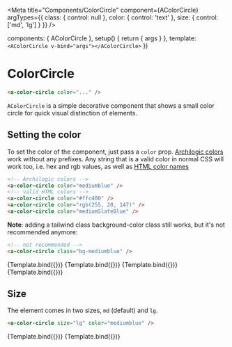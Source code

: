 
<Meta
  title="Components/ColorCircle"
  component={AColorCircle}
  argTypes={{
    class: {
      control: null
    },
    color: {
      control: 'text'
    },
    size: {
      control: ['md', 'lg']
    }
  }}
/>

  components: { AColorCircle },
  setup() {
    return { args }
  },
  template: `
  <AColorCircle v-bind="args"></AColorCircle>`
})

# ColorCircle

```html
<a-color-circle color="..." />
```

`AColorCircle` is a simple decorative component that shows a small color circle for quick visual distinction of elements.

<ArgsTable of={AColorCircle} />

## Setting the color

To set the color of the component, just pass a `color` prop.
[Archilogic colors](path=/docs/primitives-colors--mediumblue) work without any prefixes.
Any string that is a valid color in normal CSS will work too, i.e. hex and rgb values,
as well as [HTML color names](https://en.wikipedia.org/wiki/Web_colors#HTML_color_names)

```html
<!-- Archilogic colors -->
<a-color-circle color="mediumblue" />
<!-- valid HTML colors -->
<a-color-circle color="#ffc400" />
<a-color-circle color="rgb(255, 20, 147)" />
<a-color-circle color="mediumSlateBlue" />
```

**Note**: adding a tailwind class background-color class still works, but it's not recommended anymore:

```html
<!-- not recommended -->
<a-color-circle class="bg-mediumblue" />
```

<Canvas>
  <Story
    name="archilogic color"
    args={{
      color: 'sanfran'
    }}>
    {Template.bind({})}
  </Story>
  <Story
    name="hex"
    args={{
      color: '#ffc400'
    }}>
    {Template.bind({})}
  </Story>
  <Story
    name="rgb"
    args={{
      color: 'rgb(255, 20, 147)'
    }}>
    {Template.bind({})}
  </Story>
  <Story
    name="html"
    args={{
      color: 'mediumSlateBlue'
    }}>
    {Template.bind({})}
  </Story>
</Canvas>

## Size

The element comes in two sizes, `md` (default) and `lg`.

```html
<a-color-circle size="lg" color="mediumblue" />
```

<Canvas>
  <Story
    name="size md"
    args={{
      color: 'mediumblue'
    }}>
    {Template.bind({})}
  </Story>
  <Story name="size lg" args={{ size: 'lg', color: 'mediumblue' }}>
    {Template.bind({})}
  </Story>
</Canvas>
